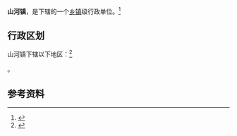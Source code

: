 {{中国乡级行政区|14/05/25/110/000}}

'''山河镇'''，是{{PRC admin/fullname|14/05/25/110/000|3}}下辖的一个[[乡镇|乡镇]]级行政单位。<ref>{{PRC admin/ref sgc|{{PRC admin/parent|14/05/25/110/000}}}}</ref>

== 行政区划 ==

山河镇下辖以下地区：<ref>{{PRC admin/ref sgc|14/05/25/110/000}}</ref>

{{PRC admin/children|14/05/25/110/000}}。

== 参考资料 ==

{{reflist}}

{{行政区划小作品}}
{{PRC admin/navcat|14/05/25/110/000}}